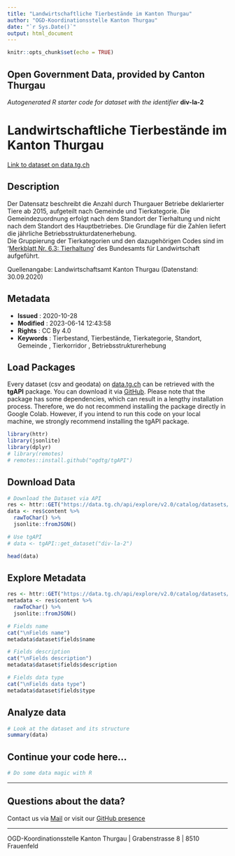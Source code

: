 ```yaml
---
title: "Landwirtschaftliche Tierbestände im Kanton Thurgau"
author: "OGD-Koordinationsstelle Kanton Thurgau"
date: "`r Sys.Date()`"
output: html_document
---
```


```r
knitr::opts_chunk$set(echo = TRUE)
```

## Open Government Data, provided by **Canton Thurgau**
*Autogenerated R starter code for dataset with the identifier* **div-la-2**


# **Landwirtschaftliche Tierbestände im Kanton Thurgau**

[Link to dataset on data.tg.ch](https://data.tg.ch/explore/dataset/div-la-2/information/)

## Description

<p>Der Datensatz beschreibt die Anzahl durch Thurgauer Betriebe deklarierter Tiere ab 2015, aufgeteilt nach Gemeinde und Tierkategorie. Die Gemeindezuordnung erfolgt nach dem Standort der Tierhaltung und nicht nach dem Standort des Hauptbetriebes. Die Grundlage für die Zahlen liefert die jährliche Betriebsstrukturdatenerhebung. <br/>Die Gruppierung der Tierkategorien und den dazugehörigen Codes sind im '<a href='https://www.blw.admin.ch/dam/blw/de/dokumente/Instrumente/Direktzahlungen/Voraussetzungen Begriffe/Merkblaetter/merkblatt-nr3-tierhaltung-2022.pdf.download.pdf/Merkblatt Nr. 6.3_Tierhaltung 2022.pdf' target='_blank'>Merkblatt Nr. 6.3: Tierhaltung</a>' des Bundesamts für Landwirtschaft aufgeführt.<br/></p><p> Quellenangabe: Landwirtschaftsamt Kanton Thurgau (Datenstand: 30.09.2020)</p>

## Metadata

- **Issued**                   : 2020-10-28
- **Modified**                 : 2023-06-14 12:43:58
- **Rights**                   : CC By 4.0
- **Keywords**                 : Tierbestand, Tierbestände, Tierkategorie, Standort, Gemeinde , Tierkorridor , Betriebsstrukturerhebung 

## Load Packages

Every dataset (csv and geodata) on [data.tg.ch](https://data.tg.ch/pages/start/) can be retrieved with the **tgAPI** package. You can download it via [GitHub](https://github.com/ogdtg/tgAPI). Please note that the package has some dependencies, which can result in a lengthy installation process. Therefore, we do not recommend installing the package directly in Google Colab. However, if you intend to run this code on your local machine, we strongly recommend installing the tgAPI package.

```r
library(httr)
library(jsonlite)
library(dplyr)
# library(remotes)
# remotes::install.github("ogdtg/tgAPI")

```


## Download Data


```r
# Download the Dataset via API
res <- httr::GET("https://data.tg.ch/api/explore/v2.0/catalog/datasets/div-la-2/exports/json")
data <- res$content %>%
  rawToChar() %>%
  jsonlite::fromJSON()

# Use tgAPI
# data <- tgAPI::get_dataset("div-la-2")

head(data)

```


## Explore Metadata

```r

res <- httr::GET("https://data.tg.ch/api/explore/v2.0/catalog/datasets/div-la-2/exports/json")
metadata <- res$content %>%
  rawToChar() %>%
  jsonlite::fromJSON()

# Fields name
cat("\nFields name")
metadata$dataset$fields$name

# Fields description
cat("\nFields description")
metadata$dataset$fields$description

# Fields data type
cat("\nFields data type")
metadata$dataset$fields$type

```


## Analyze data

```r

# Look at the dataset and its structure
summary(data)

```


## Continue your code here...


```r
# Do some data magic with R
```

------------------------------------------------------------------------

## Questions about the data?

Contact us via [Mail](mailto:ogd@tg.ch) or visit our [GitHub presence](https://github.com/ogdtg)


------------------------------------------------------------------------

OGD-Koordinationsstelle Kanton Thurgau | Grabenstrasse 8 | 8510 Frauenfeld
